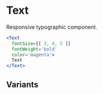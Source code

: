 

# Text

Responsive typographic component.

```.jsx
<Text
  fontSize={[ 3, 4, 5 ]}
  fontWeight='bold'
  color='magenta'>
  Text
</Text>
```

## Variants
